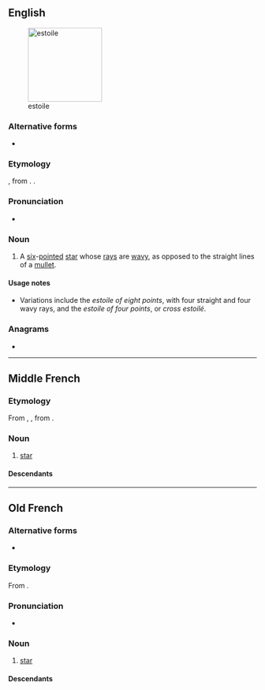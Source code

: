 ==English==
[[Image:Héraldique meuble Estoile.svg|thumb|150px|estoile]]

===Alternative forms===
* {{alter|en|etoile}}

===Etymology===
{{etyl|fro|en}}, from {{etyl|la|en}} {{m|la|stēlla}}. {{doublet|en|étoile|stella}}.

===Pronunciation===
* {{IPA|en|/ɪˈstɔɪl/}}

===Noun===
{{en-noun}}

# {{lb|en|heraldiccharge}} A [[six]]-[[pointed]] [[star]] whose [[rays]] are [[wavy]], as opposed to the straight lines of a [[mullet]].

====Usage notes====
* Variations include the ''estoile of eight points'', with four straight and four wavy rays, and the ''estoile of four points'', or ''cross estoilé''.

===Anagrams===
* {{anagrams|en|a=eeilost|etoiles|étoiles}}

----

==Middle French==

===Etymology===
From {{inh|frm|fro|estoile}}, {{m|fro|esteile}}, from {{inh|frm|la|stēlla}}.

===Noun===
{{frm-noun|f}}

# [[star]]

====Descendants====
{{etymtree|frm|la|stella}}

----

==Old French==

===Alternative forms===
* {{l|fro|esteile}}

===Etymology===
From {{inh|fro|la|stēlla}}.

===Pronunciation===
* {{IPA|fro|/esˈtoj.lə/}}

===Noun===
{{fro-noun|f}}

# [[star]]

====Descendants====
{{etymtree|fro|la|stella}}